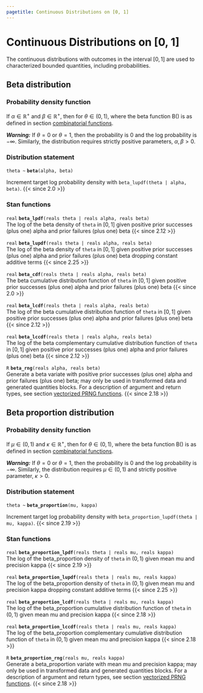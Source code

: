 ```yaml
---
pagetitle: Continuous Distributions on [0, 1]
---
```


# Continuous Distributions on [0, 1]

The continuous distributions with outcomes in the interval $[0,1]$ are
used to characterized bounded quantities, including probabilities.


## Beta distribution

### Probability density function

If $\alpha \in \mathbb{R}^+$ and $\beta \in \mathbb{R}^+$, then for
$\theta \in (0,1)$, \begin{equation*} \text{Beta}(\theta|\alpha,\beta) =
\frac{1}{\mathrm{B}(\alpha,\beta)} \, \theta^{\alpha - 1} \, (1 -
\theta)^{\beta - 1} , \end{equation*} where the beta function $\mathrm{B}()$ is as
defined in section [combinatorial functions](real-valued_basic_functions.qmd#betafun).

_**Warning:**_  If $\theta = 0$ or $\theta = 1$, then the probability
is 0 and the log probability is $-\infty$.  Similarly, the
distribution requires strictly positive parameters, $\alpha, \beta >
0$.

### Distribution statement

`theta ~ ` **`beta`**`(alpha, beta)`

Increment target log probability density with `beta_lupdf(theta | alpha, beta)`.
{{< since 2.0 >}}
<!-- real; beta ~; -->
\index{{\tt \bfseries beta }!sampling statement|hyperpage}

### Stan functions

<!-- real; beta_lpdf; (reals theta | reals alpha, reals beta); -->
\index{{\tt \bfseries beta\_lpdf }!{\tt (reals theta \textbar\ reals alpha, reals beta): real}|hyperpage}

`real` **`beta_lpdf`**`(reals theta | reals alpha, reals beta)`<br>\newline
The log of the beta density of `theta` in $[0,1]$ given positive prior
successes (plus one) alpha and prior failures (plus one) beta
{{< since 2.12 >}}

<!-- real; beta_lupdf; (reals theta | reals alpha, reals beta); -->
\index{{\tt \bfseries beta\_lupdf }!{\tt (reals theta \textbar\ reals alpha, reals beta): real}|hyperpage}

`real` **`beta_lupdf`**`(reals theta | reals alpha, reals beta)`<br>\newline
The log of the beta density of `theta` in $[0,1]$ given positive prior
successes (plus one) alpha and prior failures (plus one) beta
dropping constant additive terms
{{< since 2.25 >}}

<!-- real; beta_cdf; (reals theta | reals alpha, reals beta); -->
\index{{\tt \bfseries beta\_cdf }!{\tt (reals theta  \textbar\ reals alpha, reals beta): real}|hyperpage}

`real` **`beta_cdf`**`(reals theta | reals alpha, reals beta)`<br>\newline
The beta cumulative distribution function of `theta` in $[0,1]$ given
positive prior successes (plus one) alpha and prior failures (plus
one) beta
{{< since 2.0 >}}

<!-- real; beta_lcdf; (reals theta | reals alpha, reals beta); -->
\index{{\tt \bfseries beta\_lcdf }!{\tt (reals theta \textbar\ reals alpha, reals beta): real}|hyperpage}

`real` **`beta_lcdf`**`(reals theta | reals alpha, reals beta)`<br>\newline
The log of the beta cumulative distribution function of `theta` in
$[0,1]$ given positive prior successes (plus one) alpha and prior
failures (plus one) beta
{{< since 2.12 >}}

<!-- real; beta_lccdf; (reals theta | reals alpha, reals beta); -->
\index{{\tt \bfseries beta\_lccdf }!{\tt (reals theta \textbar\ reals alpha, reals beta): real}|hyperpage}

`real` **`beta_lccdf`**`(reals theta | reals alpha, reals beta)`<br>\newline
The log of the beta complementary cumulative distribution function of
`theta` in $[0,1]$ given positive prior successes (plus one) alpha and
prior failures (plus one) beta
{{< since 2.12 >}}

<!-- R; beta_rng; (reals alpha, reals beta); -->
\index{{\tt \bfseries beta\_rng }!{\tt (reals alpha, reals beta): R}|hyperpage}

`R` **`beta_rng`**`(reals alpha, reals beta)`<br>\newline
Generate a beta variate with positive prior successes (plus one) alpha
and prior failures (plus one) beta; may only be used in transformed data and
generated quantities blocks. For a description of argument and return types, see
section [vectorized PRNG functions](conventions_for_probability_functions.qmd#prng-vectorization).
{{< since 2.18 >}}

## Beta proportion distribution

### Probability density function

If $\mu \in (0, 1)$ and $\kappa \in \mathbb{R}^+$, then for $\theta
\in (0,1)$, \begin{equation*} \mathrm{Beta\_Proportion}(\theta|\mu,\kappa) =
\frac{1}{\mathrm{B}(\mu \kappa, (1 - \mu) \kappa)} \,
\theta^{\mu\kappa - 1} \, (1 - \theta)^{(1 - \mu)\kappa- 1} , \end{equation*} where
the beta function $\mathrm{B}()$ is as defined in section
[combinatorial functions](real-valued_basic_functions.qmd#betafun).

_**Warning:**_  If $\theta = 0$ or $\theta = 1$, then the probability
is 0 and the log probability is $-\infty$.  Similarly, the
distribution requires $\mu \in (0, 1)$ and strictly positive
parameter, $\kappa > 0$.

### Distribution statement

`theta ~ ` **`beta_proportion`**`(mu, kappa)`

Increment target log probability density with `beta_proportion_lupdf(theta | mu, kappa)`.
{{< since 2.19 >}}
<!-- real; beta_proportion ~; -->
\index{{\tt \bfseries beta\_proportion }!sampling statement|hyperpage}

### Stan functions

<!-- real; beta_proportion_lpdf; -->
\index{{\tt \bfseries beta\_proportion\_lpdf }!{\tt (reals theta \textbar\ reals mu, reals kappa): real}|hyperpage}

`real` **`beta_proportion_lpdf`**`(reals theta | reals mu, reals kappa)`<br>\newline
The log of the beta_proportion density of `theta` in $(0,1)$ given
mean mu and precision kappa
{{< since 2.19 >}}

<!-- real; beta_proportion_lupdf; -->
\index{{\tt \bfseries beta\_proportion\_lupdf }!{\tt (reals theta \textbar\ reals mu, reals kappa): real}|hyperpage}

`real` **`beta_proportion_lupdf`**`(reals theta | reals mu, reals kappa)`<br>\newline
The log of the beta_proportion density of `theta` in $(0,1)$ given
mean mu and precision kappa dropping constant additive terms
{{< since 2.25 >}}

<!-- real; beta_proportion_lcdf; (reals theta | reals mu, reals kappa); -->
\index{{\tt \bfseries beta\_proportion\_lcdf }!{\tt (reals theta \textbar\ reals mu, reals kappa): real}|hyperpage}

`real` **`beta_proportion_lcdf`**`(reals theta | reals mu, reals kappa)`<br>\newline
The log of the beta_proportion cumulative distribution function of
`theta` in $(0,1)$ given mean mu and precision kappa
{{< since 2.18 >}}

<!-- real; beta_proportion_lccdf; (reals theta | reals mu, reals kappa); -->
\index{{\tt \bfseries beta\_proportion\_lccdf }!{\tt (reals theta \textbar\ reals mu, reals kappa): real}|hyperpage}

`real` **`beta_proportion_lccdf`**`(reals theta | reals mu, reals kappa)`<br>\newline
The log of the beta_proportion complementary cumulative distribution
function of `theta` in $(0,1)$ given mean mu and precision kappa
{{< since 2.18 >}}

<!-- R; beta_proportion_rng; (reals mu, reals kappa); -->
\index{{\tt \bfseries beta\_proportion\_rng }!{\tt (reals mu, reals kappa): R}|hyperpage}

`R` **`beta_proportion_rng`**`(reals mu, reals kappa)`<br>\newline
Generate a beta_proportion variate with mean mu and precision kappa;
may only be used in transformed data and generated quantities blocks.
For a description of argument and return types, see section
[vectorized PRNG functions](conventions_for_probability_functions.qmd#prng-vectorization).
{{< since 2.18 >}}
